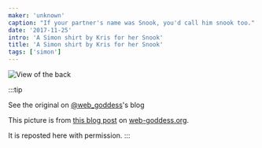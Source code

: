 ```yaml
---
maker: 'unknown'
caption: "If your partner's name was Snook, you'd call him snook too."
date: '2017-11-25'
intro: 'A Simon shirt by Kris for her Snook'
title: 'A Simon shirt by Kris for her Snook'
tags: ['simon']
---
```


<!-- truncate -->

![View of the back](https://posts.freesewing.org/uploads/simon_on_snook_high_back_405a53e578.jpg 'View of the back')

:::tip

See the original on [@web_goddess](/users/user?id=1719)'s blog

This picture is from [this blog post](https://www.web-goddess.org/archive/18117)
on [web-goddess.org](https://www.web-goddess.org/).

It is reposted here with permission.
:::
